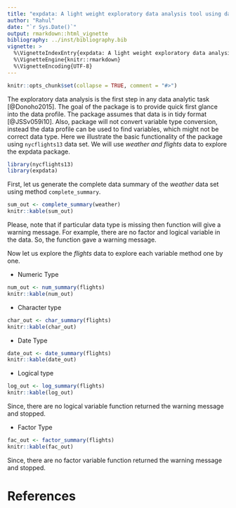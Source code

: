 ```yaml
---
title: "expdata: A light weight exploratory data analysis tool using data.table in R."
author: "Rahul"
date: "`r Sys.Date()`"
output: rmarkdown::html_vignette
bibliography: ../inst/bibliography.bib
vignette: >
  %\VignetteIndexEntry{expdata: A light weight exploratory data analysis tool using data.table in R.}
  %\VignetteEngine{knitr::rmarkdown}
  %\VignetteEncoding{UTF-8}
---
```


```r
knitr::opts_chunk$set(collapse = TRUE, comment = "#>")
```

The exploratory data analysis is the first step in any data analytic task [@Donoho2015]. The goal of the package is to provide quick first glance into the data profile. The package assumes that data is in tidy format [@JSSv059i10]. Also, package will not convert variable type conversion, instead the data profile can be used to find variables, which might not be correct data type. Here we illustrate the basic functionality of the package using `nycflights13` data set. We will use _weather and flights_ data to explore the expdata package.

```r
library(nycflights13)
library(expdata)
```

First, let us generate the complete data summary of the _weather_ data set using method `complete_summary`. 

```r
sum_out <- complete_summary(weather)
knitr::kable(sum_out)
```

Please, note that if particular data type is missing then function will give a warning message. For example, there are no factor and logical variable in the data. So, the function gave a warning message.


Now let us explore the _flights_ data to explore each variable method one by one.

+ Numeric Type

```r
num_out <- num_summary(flights)
knitr::kable(num_out)
```


+ Character type

```r
char_out <- char_summary(flights)
knitr::kable(char_out)
```

+ Date Type

```r
date_out <- date_summary(flights)
knitr::kable(date_out)
```

+ Logical type

```r
log_out <- log_summary(flights)
knitr::kable(log_out)
```

Since, there are no logical variable function returned the warning message and stopped.

+ Factor Type

```r
fac_out <- factor_summary(flights)
knitr::kable(fac_out)
```


Since, there are no factor variable function returned the warning message and stopped.

# References
